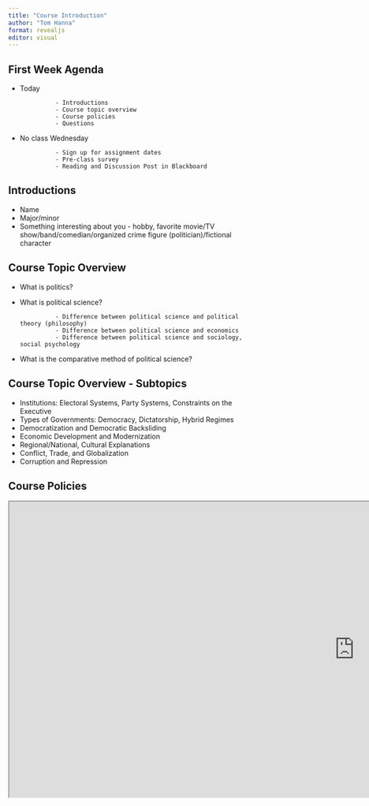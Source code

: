 ```yaml
---
title: "Course Introduction"
author: "Tom Hanna"
format: revealjs
editor: visual
---
```


## First Week Agenda

-   Today

                  - Introductions
                  - Course topic overview
                  - Course policies
                  - Questions

-   No class Wednesday

                  - Sign up for assignment dates
                  - Pre-class survey
                  - Reading and Discussion Post in Blackboard

## Introductions

-   Name
-   Major/minor
-   Something interesting about you - hobby, favorite movie/TV show/band/comedian/organized crime figure (politician)/fictional character

## Course Topic Overview

-   What is politics?

-   What is political science?

                  - Difference between political science and political theory (philosophy)
                  - Difference between political science and economics
                  - Difference between political science and sociology, social psychology

-   What is the comparative method of political science?

## Course Topic Overview - Subtopics

-   Institutions: Electoral Systems, Party Systems, Constraints on the Executive
-   Types of Governments: Democracy, Dictatorship, Hybrid Regimes
-   Democratization and Democratic Backsliding
-   Economic Development and Modernization
-   Regional/National, Cultural Explanations
-   Conflict, Trade, and Globalization
-   Corruption and Repression

## Course Policies

<iframe src="https://tom-hanna.org/teaching/pols3316-syllabus/" width="1400" height="600">
</iframe>


